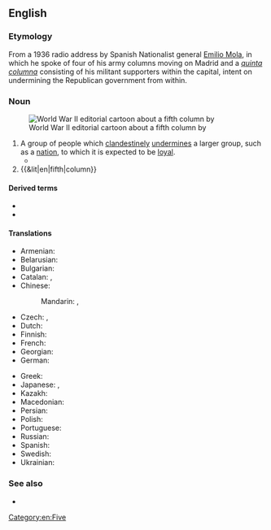 ==English==
{{wikipedia}}

===Etymology===
From a 1936 radio address by Spanish Nationalist general [[w:Emilio Mola|Emilio Mola]], in which he spoke of four of his army columns moving on Madrid and a ''[[quinta columna]]'' consisting of his militant supporters within the capital, intent on undermining the Republican government from within.

===Noun===
{{en-noun}}
[[File:Seuss cartoon.png|thumb|World War II editorial cartoon about a fifth column by {{w|Dr. Seuss}}]]
# A group of people which [[clandestine]]ly [[undermine]]s a larger group, such as a [[nation]], to which it is expected to be [[loyal]].
#* {{quote-journal|en|date=2020 January 2|author=Conrad Landin|title=Strife and strikes in post-war Britain|journal=Rail|page=52|text=Lloyd George's belief in a revolutionary '''fifth column''' <small>[the term hadn't been coined then]</small> driving the strike was replicated on [[Fleet Street]]. On October 1 <small>[1919]</small> ''The Times'' thundered: "The attempt of the strike leaders to subvert Constitutional government in this country and to starve the nation into acquiescence in their revolutionary designs will be defeated, as other onslaughts have been defeated, by the firmness of the people in defence of its liberties."}}
# {{&lit|en|fifth|column}}

====Derived terms====
* {{l|en|fifth columnism}}
* {{l|en|fifth columnist}}

====Translations====
{{trans-top|a group of people which clandestinely undermines a larger group, such as a nation, to which it is expected to be loyal}}
* Armenian: {{t+|hy|հինգերորդ շարասյուն|sc=Armn}}
* Belarusian: {{t|be|пя́тая кало́на|f}}
* Bulgarian: {{t|bg|пе́та коло́на|f}}
* Catalan: {{t|ca|cinquena columna|f}}, {{t|ca|quinta columna|f}}
* Chinese:
*: Mandarin: {{t+|cmn|第五縱隊|sc=Hani}}, {{t+|cmn|第五纵队|tr=dì wǔ zòngduì|sc=Hani}}
* Czech: {{t+|cs|pátá kolona|f}}, {{t|cs|vnitřní nepřítel|m}}
* Dutch: {{t|nl|vijfde colonne|m|f}}
* Finnish: {{t+|fi|viides kolonna}}
* French: {{t+|fr|cinquième colonne|f}}
* Georgian: {{t|ka|მეხუთე კოლონა}}
* German: {{t|de|Fünfte Kolonne|f}}
{{trans-mid}}
* Greek: {{t|el|πέμπτη φάλαγγα|sc=Grek}}
* Japanese: {{t|ja|第五列|tr=だいごれつ, daigoretsu|sc=Jpan}}, {{t|ja|第5列|tr=だいごれつ, daigoretsu|alt=第５列|sc=Jpan}}
* Kazakh: {{t|kk|бесінші лек|sc=Cyrl}}
* Macedonian: {{t|mk|петта колона|f}}
* Persian: {{t|fa|ستون پنجم|tr=sotun panjom|sc=fa-Arab}}
* Polish: {{t+|pl|piąta kolumna|f}}
* Portuguese: {{t|pt|quinta coluna|f}}
* Russian: {{t+|ru|пя́тая коло́нна|f}}
* Spanish: {{t+|es|quinta columna|f}}
* Swedish: {{t+|sv|femtekolonn|c}}
* Ukrainian: {{t|uk|п'я́та коло́на|f}}
{{trans-bottom}}

===See also===
* {{l|en|agent provocateur}}

[[Category:en:Five]]